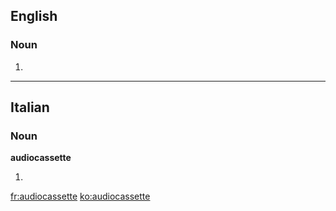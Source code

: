 ==English==

===Noun===
{{en-noun}}

# {{alternative form of|audio cassette}}

----

==Italian==

===Noun===
'''audiocassette''' {{f}}

# {{plural of|audiocassetta|lang=it}}

[[fr:audiocassette]]
[[ko:audiocassette]]